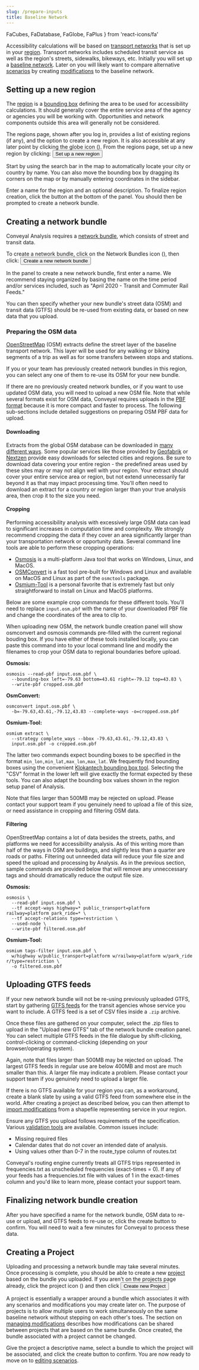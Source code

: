 ```yaml
---
slug: /prepare-inputs
title: Baseline Network
---
```


  FaCubes,
  FaDatabase,
  FaGlobe,
  FaPlus
} from 'react-icons/fa'


Accessibility calculations will be based on [transport networks](/glossary#transport-network) that is set up in your [region](/glossary#region). Transport networks includes scheduled transit service as well as the region's streets, sidewalks, bikeways, etc. Initially you will set up a [baseline network](/glossary#baseline-network). Later on you will likely want to compare alternative [scenarios](/glossary#scenario) by creating [modifications](/glossary#modification) to the baseline network.

## Setting up a new region

The [region](/glossary#region) is a [bounding box](https://wiki.openstreetmap.org/wiki/Bounding_Box) defining the area to be used for accessibility calculations. It should generally cover the entire service area of the agency or agencies you will be working with. Opportunities and network components outside this area will generally not be considered.

The regions page, shown after you log in, provides a list of existing regions (if any), and the option to create a new region. It is also accessible at any later point by clicking the globe icon (<FaGlobe />). From the regions page, set up a new region by clicking: <Button variantColor='green'><FaPlus /> Set up a new region</Button>

Start by using the search bar in the map to automatically locate your city or country by name. You can also move the bounding box by dragging its corners on the map or by manually entering coordinates in the sidebar.

Enter a name for the region and an optional description. To finalize region creation, click the button at the bottom of the panel. You should then be prompted to create a network bundle.

## Creating a network bundle

Conveyal Analysis requires a [network bundle](/glossary#network-bundle), which consists of street and transit data.

To create a network bundle, click on the Network Bundles icon (<FaDatabase />), then click: <Button variantColor='green'><FaPlus /> Create a new network bundle</Button>

In the panel to create a new network bundle, first enter a name. We recommend staying organized by basing the name on the time period and/or services included, such as "April 2020 - Transit and Commuter Rail Feeds."

You can then specify whether your new bundle's street data (OSM) and transit data (GTFS) should be re-used from existing data, or based on new data that you upload.

### Preparing the OSM data

[OpenStreetMap](https://www.openstreetmap.org) (OSM) extracts define the street layer of the baseline transport network. This layer will be used for any walking or biking segments of a trip as well as for some transfers between stops and stations.

If you or your team has previously created network bundles in this region, you can select any one of them to re-use its OSM for your new bundle.

If there are no previously created network bundles, or if you want to use updated OSM data, you will need to upload a new OSM file. Note that while several formats exist for OSM data, Conveyal requires uploads in the [PBF format](https://wiki.openstreetmap.org/wiki/PBF_Format) because it is more compact and faster to process. The following sub-sections include detailed suggestions on preparing OSM PBF data for upload.

#### Downloading

Extracts from the global OSM database can be downloaded in [many different ways](https://wiki.openstreetmap.org/wiki/Downloading_data). Some popular services like those provided by [Geofabrik](http://download.geofabrik.de) or [Nextzen](https://metro-extracts.nextzen.org/) provide easy downloads for selected cities and regions. Be sure to download data covering your entire region - the predefined areas used by these sites may or may not align well with your region. Your extract should cover your entire service area or region, but not extend unnecessarily far beyond it as that may impact processing time. You'll often need to download an extract for a country or region larger than your true analysis area, then crop it to the size you need.

#### Cropping

Performing accessibility analysis with excessively large OSM data can lead to significant increases in computation time and complexity. We strongly recommend cropping the data if they cover an area significantly larger than your transportation network or opportunity data. Several command line tools are able to perform these cropping operations:

- [Osmosis](https://wiki.openstreetmap.org/wiki/Osmosis) is a multi-platform Java tool that works on Windows, Linux, and MacOS.
- [OSMConvert](https://wiki.openstreetmap.org/wiki/Osmconvert) is a fast tool pre-built for Windows and Linux and available on MacOS and Linux as part of the `osmctools` package.
- [Osmium-Tool](https://wiki.openstreetmap.org/wiki/Osmium) is a personal favorite that is extremely fast but only straightforward to install on Linux and MacOS platforms.

Below are some example crop commands for these different tools. You'll need to replace `input.osm.pbf` with the name of your downloaded PBF file and change the coordinates of the area to clip to.

When uploading new OSM, the network bundle creation panel will show osmconvert and osmosis commands pre-filled with the current regional bouding box. If you have either of these tools installed locally, you can paste this command into to your local command line and modify the filenames to crop your OSM data to regional boundaries before upload.

**Osmosis:**

```shell
osmosis --read-pbf input.osm.pbf \
  --bounding-box left=-79.63 bottom=43.61 right=-79.12 top=43.83 \
  --write-pbf cropped.osm.pbf
```

**OsmConvert:**

```shell
osmconvert input.osm.pbf \
  -b=-79.63,43.61,-79.12,43.83 --complete-ways -o=cropped.osm.pbf
```

**Osmium-Tool:**

```shell
osmium extract \
  --strategy complete_ways --bbox -79.63,43.61,-79.12,43.83 \
  input.osm.pbf -o cropped.osm.pbf
```

The latter two commands expect bounding boxes to be specified in the format `min_lon,min_lat,max_lon,max_lat`. We frequently find bounding boxes using the convenient [Klokantech bounding box tool](https://boundingbox.klokantech.com/). Selecting the "CSV" format in the lower left will give exactly the format expected by these tools. You can also adapt the bounding box values shown in the region setup panel of Analysis.

Note that files larger than 500MB may be rejected on upload. Please contact your support team if you genuinely need to upload a file of this size, or need assistance in cropping and filtering OSM data.

#### Filtering

OpenStreetMap contains a lot of data besides the streets, paths, and platforms we need for accessibility analysis. As of this writing more than half of the ways in OSM are buildings, and slightly less than a quarter are roads or paths. Filtering out unneeded data will reduce your file size and speed the upload and processing by Analysis. As in the previous section, sample commands are provided below that will remove any unneccessary tags and should dramatically reduce the output file size.

**Osmosis:**

```shell
osmosis \
  --read-pbf input.osm.pbf \
  --tf accept-ways highway=* public_transport=platform railway=platform park_ride=* \
  --tf accept-relations type=restriction \
  --used-node \
  --write-pbf filtered.osm.pbf
```

**Osmium-Tool:**

```shell
osmium tags-filter input.osm.pbf \
  w/highway w/public_transport=platform w/railway=platform w/park_ride r/type=restriction \
  -o filtered.osm.pbf
```

## Uploading GTFS feeds

If your new network bundle will not be re-using previously uploaded GTFS, start by gathering [GTFS feeds](/glossary#GTFS--GTFS-feed) for the transit agencies whose service you want to include. A GTFS feed is a set of CSV files inside a `.zip` archive.

Once these files are gathered on your computer, select the .zip files to upload in the "Upload new GTFS" tab of the network bundle creation panel. You can select multiple GTFS feeds in the file dialogue by shift-clicking, control-clicking or command-clicking (depending on your browser/operating system).

Again, note that files larger than 500MB may be rejected on upload. The largest GTFS feeds in regular use are below 400MB and most are much smaller than this. A larger file may indicate a problem. Please contact your support team if you genuinely need to upload a larger file.

If there is no GTFS available for your region you can, as a workaround, create a blank slate by using a valid GTFS feed from somewhere else in the world. After creating a project as described below, you can then attempt to [import modifications](/edit-scenario/usage#importing-modifications) from a shapefile representing service in your region.

Ensure any GTFS you upload follows requirements of the specification. Various [validation tools](https://gtfs.org/testing/) are available. Common issues include:

- Missing required files
- Calendar dates that do not cover an intended date of analysis.
- Using values other than 0-7 in the route_type column of routes.txt

Conveyal's routing engine currently treats all GTFS trips represented in frequencies.txt as unscheduled frequencies (exact-times = 0). If any of your feeds has a frequencies.txt file with values of 1 in the exact-times column and you'd like to learn more, please contact your support team.

## Finalizing network bundle creation

After you have specified a name for the network bundle, OSM data to re-use or upload, and GTFS feeds to re-use or, click the create button to confirm. You will need to wait a few minutes for Conveyal to process these data.

## Creating a Project

Uploading and processing a network bundle may take several minutes. Once processing is complete, you should be able to create a new [project](/glossary#project) based on the bundle you uploaded. If you aren't on the projects page already, click the project icon (<FaCubes />) and then click <Button variantColor='green'><FaPlus /> Create new Project</Button>

A project is essentially a wrapper around a bundle which associates it with any scenarios and modifications you may create later on. The purpose of projects is to allow multiple users to work simultaneously on the same baseline network without stepping on each other's toes. The section on [managing modifications](/edit-scenario/usage#managing-mods) describes how modifications can be shared between projects that are based on the same bundle. Once created, the bundle associated with a project cannot be changed.

Give the project a descriptive name, select a bundle to which the project will be associated, and click the create button to confirm.
You are now ready to move on to [editing scenarios](/edit-scenario).
